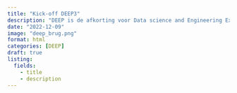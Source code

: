 ```yaml
---
title: "Kick-off DEEP3"
description: "DEEP is de afkorting voor Data science and Engineering Expert Programma. DEEP is opgezet om de waterschappen verder te brengen op het gebied van data."
date: "2022-12-09"
image: "deep_brug.png"
format: html
categories: [DEEP] 
draft: true
listing: 
  fields:
    - title
    - description
---
```


# 

